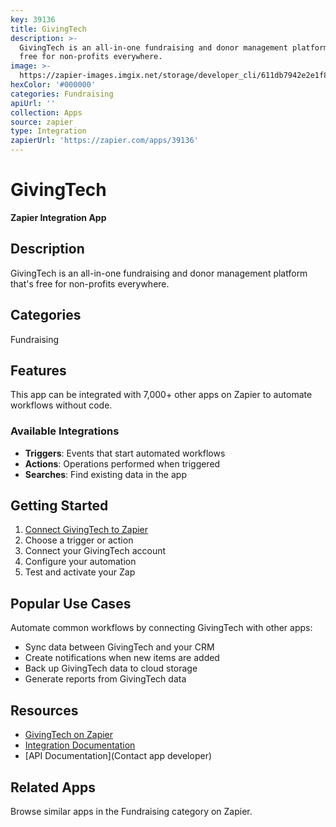 ```yaml
---
key: 39136
title: GivingTech
description: >-
  GivingTech is an all-in-one fundraising and donor management platform that's
  free for non-profits everywhere.
image: >-
  https://zapier-images.imgix.net/storage/developer_cli/611db7942e2e1f8d00640d60db68d079.png?auto=format%2Ccompress&ixlib=python-3.0.0&q=50
hexColor: '#000000'
categories: Fundraising
apiUrl: ''
collection: Apps
source: zapier
type: Integration
zapierUrl: 'https://zapier.com/apps/39136'
---
```

# GivingTech

**Zapier Integration App**

## Description

GivingTech is an all-in-one fundraising and donor management platform that's free for non-profits everywhere.

## Categories

Fundraising

## Features

This app can be integrated with 7,000+ other apps on Zapier to automate workflows without code.

### Available Integrations

- **Triggers**: Events that start automated workflows
- **Actions**: Operations performed when triggered
- **Searches**: Find existing data in the app

## Getting Started

1. [Connect GivingTech to Zapier](https://zapier.com/apps/39136)
2. Choose a trigger or action
3. Connect your GivingTech account
4. Configure your automation
5. Test and activate your Zap

## Popular Use Cases

Automate common workflows by connecting GivingTech with other apps:

- Sync data between GivingTech and your CRM
- Create notifications when new items are added
- Back up GivingTech data to cloud storage
- Generate reports from GivingTech data

## Resources

- [GivingTech on Zapier](https://zapier.com/apps/39136)
- [Integration Documentation](https://zapier.com/apps/39136/integrations)
- [API Documentation](Contact app developer)

## Related Apps

Browse similar apps in the Fundraising category on Zapier.
